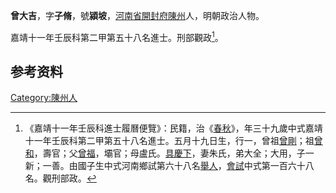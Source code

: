 {{明清人物信息框
| 姓名 = 曾大吉
| 原名 =
| 圖片名稱= 
| 圖片大小 =
| 圖片說明 = 
| 最高職務 =
| 國家 = 大明 
| 爵位 =
| 籍貫 = [[河南省|河南省]][[開封府|開封府]][[陳州|陳州]]
| 族裔 = 
| 旗籍 = 
| 字號 = 字子脩，號潁坡
| 諡號 =
| 出生日期 = 五月十九日
| 出生地點 =
| 逝世日期 = 
| 逝世地點 =
| 墓葬 =
| 配偶 = 朱氏
| 親屬 = 曾祖[[曾剛|曾剛]]，祖[[曾和|曾和]]，父[[曾福|曾福]]，母盧氏
| 出身 =
* 嘉靖十一年壬辰科同進士出身
| 經歷 =
| 著作 =  
}}
'''曾大吉'''{{BD|1494年||？年||}}，字'''子脩'''，號'''潁坡'''，[[河南省|河南省]][[開封府|開封府]][[陳州|陳州]]人，明朝政治人物。

嘉靖十一年壬辰科第二甲第五十八名進士。刑部觀政<ref>《嘉靖十一年壬辰科進士履曆便覽》：民籍，治《[[春秋|春秋]]》，年三十九歲中式嘉靖十一年壬辰科第二甲第五十八名進士。五月十九日生，行一，曾祖[[曾剛|曾剛]]；祖[[曾和|曾和]]，壽官；父[[曾福|曾福]]，壩官；母盧氏。[[具慶下|具慶下]]，妻朱氏，弟大全；大用，子一新；一善。由國子生中式河南鄉試第六十八名[[舉人|舉人]]，[[會試|會試]]中式第一百六十八名。觀刑部政。</ref>。

== 参考资料 ==
{{reflist}}

{{嘉靖十一年壬辰科殿试金榜}}

{{Authority control}}
{{DEFAULTSORT:Zeng曾}}
[[Category:陳州人|Category:陳州人]]


{{明朝人物小作品}}